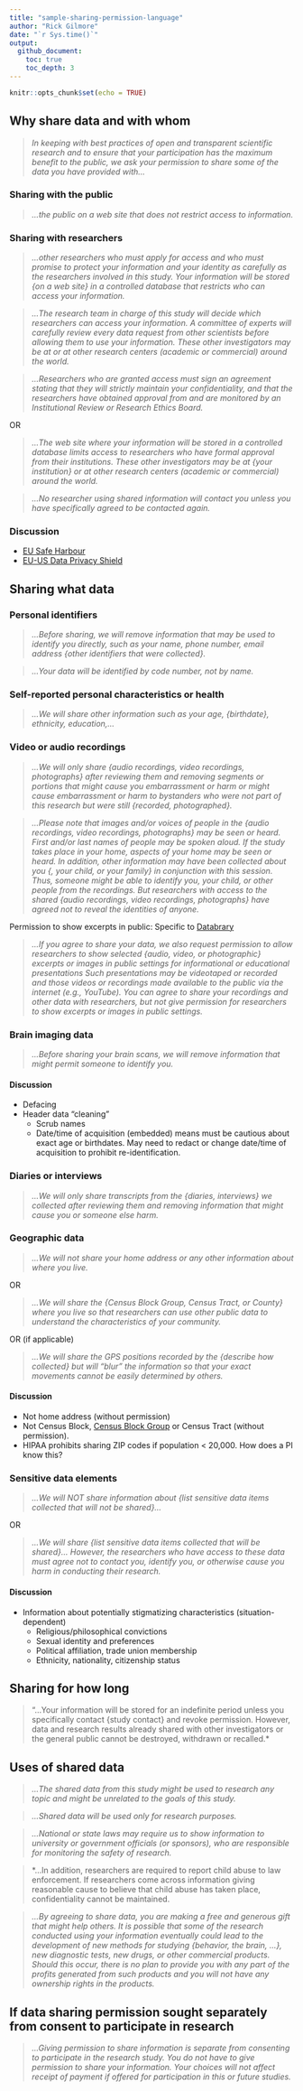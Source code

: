 ```yaml
---
title: "sample-sharing-permission-language"
author: "Rick Gilmore"
date: "`r Sys.time()`"
output: 
  github_document:
    toc: true
    toc_depth: 3
---
```


```r
knitr::opts_chunk$set(echo = TRUE)
```

## Why share data and with whom

> *In keeping with best practices of open and transparent scientific research and to ensure that your participation has the maximum benefit to the public, we ask your permission to share some of the data you have provided with...*

### Sharing with the public

> *...the public on a web site that does not restrict access to information.*

### Sharing with researchers

> *...other researchers who must apply for access and who must promise to protect your information and your identity as carefully as the researchers involved in this study. Your information will be stored {on a web site} in a controlled database that restricts who can access your information.*

> *...The research team in charge of this study will decide which researchers can access your information. A committee of experts will carefully review every data request from other scientists before allowing them to use your information. These other investigators may be at <your institution> or at other research centers (academic or commercial) around the world.*

> *...Researchers who are granted access must sign an agreement stating that they will strictly maintain your confidentiality, and that the researchers have obtained approval from and are monitored by an Institutional Review or Research Ethics Board.*

OR

> *...The web site where your information will be stored in a controlled database limits access to researchers who have formal approval from their institutions. These other investigators may be at {your institution} or at other research centers (academic or commercial) around the world.*

> *...No researcher using shared information will contact you unless you have specifically agreed to be contacted again.*

### Discussion

- [EU Safe Harbour](https://en.wikipedia.org/wiki/International_Safe_Harbor_Privacy_Principles)
- [EU-US Data Privacy Shield](https://en.wikipedia.org/wiki/EU-US_Privacy_Shield)

## Sharing what data

### Personal identifiers

> *...Before sharing, we will remove information that may be used to identify you directly, such as your name, phone number, email address {other identifiers that were collected}.*

> *...Your data will be identified by code number, not by name.*

### Self-reported personal characteristics or health

> *...We will share other information such as your age, {birthdate}, ethnicity, education,...*

### Video or audio recordings

> *...We will only share {audio recordings, video recordings, photographs} after reviewing them and removing segments or portions that might cause you embarrassment or harm or might cause embarrassment or harm to bystanders who were not part of this research but were still {recorded, photographed}.*

> *...Please note that images and/or voices of people in the {audio recordings, video recordings, photographs} may be seen or heard. First and/or last names of people may be spoken aloud. If the study takes place in your home, aspects of your home may be seen or heard. In addition, other information may have been collected about you {, your child, or your family} in conjunction with this session. Thus, someone might be able to identify you, your child, or other people from the recordings. But researchers with access to the shared {audio recordings, video recordings, photographs} have agreed not to reveal the identities of anyone.*

Permission to show excerpts in public: Specific to [Databrary](http://databrary.org)

> *...If you agree to share your data, we also request permission to allow researchers to show selected {audio, video, or photographic} excerpts or images in public settings for informational or educational presentations Such presentations may be videotaped or recorded and those videos or recordings made available to the public via the internet (e.g., YouTube). You can agree to share your recordings and other data with researchers, but not give permission for researchers to show excerpts or images in public settings.*

### Brain imaging data

> *...Before sharing your brain scans, we will remove information that might permit someone to identify you.*

#### Discussion

- Defacing
- Header data "cleaning"\
    - Scrub names
    - Date/time of acquisition (embedded) means must be cautious about exact age or birthdates. May need to redact or change date/time of acquisition to prohibit re-identification.

### Diaries or interviews

> *...We will only share transcripts from the {diaries, interviews} we collected after reviewing them and removing information that might cause you or someone else harm.*

### Geographic data

> *...We will not share your home address or any other information about where you live.*

OR

> *...We will share the {Census Block Group, Census Tract, or County} where you live so that researchers can use other public data to understand the characteristics of your community.*

OR (if applicable)

> *...We will share the GPS positions recorded by the {describe how collected} but will "blur" the information so that your exact movements cannot be easily determined by others.*

#### Discussion

- Not home address (without permission)
- Not Census Block, [Census Block Group](https://www.census.gov/geo/reference/gtc/gtc_bg.html) or Census Tract (without permission).
- HIPAA prohibits sharing ZIP codes if population < 20,000. How does a PI know this?

### Sensitive data elements

> *...We will NOT share information about {list sensitive data items collected that will not be shared}...*

OR

> *...We will share {list sensitive data items collected that will be shared}... However, the researchers who have access to these data must agree not to contact you, identify you, or otherwise cause you harm in conducting their research.*

#### Discussion

- Information about potentially stigmatizing characteristics (situation-dependent)
    - Religious/philosophical convictions
    - Sexual identity and preferences
    - Political affiliation, trade union membership
    - Ethnicity, nationality, citizenship status

<!-- ### Medical/health records -->

<!-- - HIPAA -->

<!-- ### Educational records -->

<!-- - FERPA -->

<!-- ### Criminal records -->

<!-- ### Social media accounts -->

<!-- - Twitter, Facebook, Google+, etc. -->
<!--     - In public domain or not? -->
<!--     - If in public domain, level of embarrassment or harm -->
    
## Sharing for how long

> "...Your information will be stored for an indefinite period unless you specifically contact {study contact} and revoke permission. However, data and research results already shared with other investigators or the general public cannot be destroyed, withdrawn or recalled.*

## Uses of shared data

> *...The shared data from this study might be used to research any topic and might be unrelated to the goals of this study.*

> *...Shared data will be used only for research purposes.*

> *...National or state laws may require us to show information to university or government officials (or sponsors), who are responsible for monitoring the safety of research.*

> *...In addition, researchers are required to report child abuse to law enforcement. If researchers come across information giving reasonable cause to believe that child abuse has taken place, confidentiality cannot be maintained.

 

> *...By agreeing to share data, you are making a free and generous gift that might help others. It is possible that some of the research conducted using your information eventually could lead to the development of new methods for studying {behavior, the brain, ...}, new diagnostic tests, new drugs, or other commercial products. Should this occur, there is no plan to provide you with any part of the profits generated from such products and you will not have any ownership rights in the products.*

## If data sharing permission sought separately from consent to participate in research

> *...Giving permission to share information is separate from consenting to participate in the research study. You do not have to give permission to share your information. Your choices will not affect receipt of payment if offered for participation in this or future studies.*

